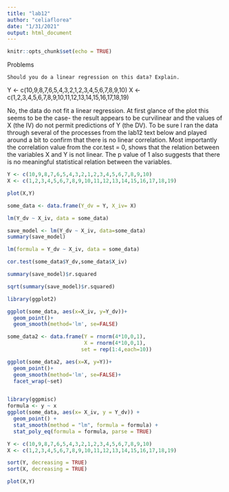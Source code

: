 ```yaml
---
title: "lab12"
author: "celiaflorea"
date: "1/31/2021"
output: html_document
---
```


```r
knitr::opts_chunk$set(echo = TRUE)
```

Problems

    Should you do a linear regression on this data? Explain.

Y <- c(10,9,8,7,6,5,4,3,2,1,2,3,4,5,6,7,8,9,10)
X <- c(1,2,3,4,5,6,7,8,9,10,11,12,13,14,15,16,17,18,19)

No, the data do not fit a linear regression. At first glance of the plot this seems to be the case- the result appears to be curvilinear and the values of X (the IV) do not permit predictions of Y (the DV). To be sure I ran the data through several of the processes from the lab12 text below and played around a bit to confirm that there is no linear correlation. Most importantly the correlation value from the cor.test = 0, shows that the relation between the variables X and Y is not linear. The p value of 1 also suggests that there is no meaningful statistical relation between the variables.

```r

Y <- c(10,9,8,7,6,5,4,3,2,1,2,3,4,5,6,7,8,9,10)
X <- c(1,2,3,4,5,6,7,8,9,10,11,12,13,14,15,16,17,18,19)

plot(X,Y)

```


```r

some_data <- data.frame(Y_dv = Y, X_iv= X)

lm(Y_dv ~ X_iv, data = some_data)

save_model <- lm(Y_dv ~ X_iv, data=some_data)
summary(save_model)

lm(formula = Y_dv ~ X_iv, data = some_data)

cor.test(some_data$Y_dv,some_data$X_iv)

summary(save_model)$r.squared

sqrt(summary(save_model)$r.squared)

```

```r
library(ggplot2)

ggplot(some_data, aes(x=X_iv, y=Y_dv))+
  geom_point()+
  geom_smooth(method='lm', se=FALSE)

```

```r

some_data2 <- data.frame(Y = rnorm(4*10,0,1),
                         X = rnorm(4*10,0,1),
                        set = rep(1:4,each=10))

ggplot(some_data2, aes(x=X, y=Y))+
  geom_point()+
  geom_smooth(method='lm', se=FALSE)+
  facet_wrap(~set)


library(ggpmisc)
formula <- y ~ x
ggplot(some_data, aes(x= X_iv, y = Y_dv)) +
  geom_point() +
  stat_smooth(method = "lm", formula = formula) +
  stat_poly_eq(formula = formula, parse = TRUE)

```
```r

Y <- c(10,9,8,7,6,5,4,3,2,1,2,3,4,5,6,7,8,9,10)
X <- c(1,2,3,4,5,6,7,8,9,10,11,12,13,14,15,16,17,18,19)

sort(Y, decreasing = TRUE)
sort(X, decreasing = TRUE)

plot(X,Y)
```


